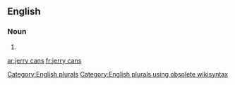 
==English==

===Noun===
{{head|en}}

# {{plural of|jerry can}}

[[Category:English plurals]][[Category:English plurals using obsolete wikisyntax]]

[[ar:jerry cans]]
[[fr:jerry cans]]